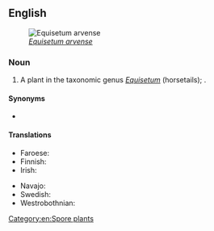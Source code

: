 ==English==
[[File:Equisetum arvense foliage.jpg|thumb|''[[Equisetum arvense]]'']]

===Noun===
{{en-noun}}

# A plant in the taxonomic genus ''[[Equisetum]]'' (horsetails); {{taxlink|Equisetum arvense|species|noshow=1}}.

====Synonyms====
* {{l|en|field horsetail}}

====Translations====
{{trans-top|plant}}
* Faroese: {{t|fo|kannubjølluvísa|f}}
* Finnish: {{t+|fi|peltokorte}}
* Irish: {{t|ga|broimín|m}}
{{trans-mid}}
* Navajo: {{t|nv|ałtį́į́ʼ jikʼaashí}}
* Swedish: {{t+|sv|åkerfräken|c}}
* Westrobothnian: {{t|gmq-bot|pyppelgräs|n}}
{{trans-bottom}}

[[Category:en:Spore plants]]